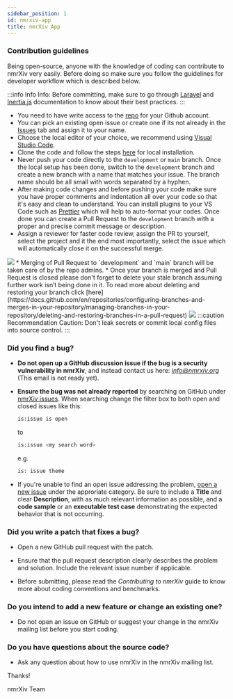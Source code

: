 ```yaml
---
sidebar_position: 1
id: nmrxiv-app
title: nmrXiv App
---
```


### Contribution guidelines
Being open-source, anyone with the knowledge of coding can contribute to nmrXiv very easily. Before doing so make sure you follow the guidelines for developer workflow which is described below.

:::info Info
Info: Before committing, make sure to go through [Laravel](https://laravel.com/docs/9.x/readme) and [Inertia.js](https://inertiajs.com/) documentation to know about their best practices.
:::

* You need to have write access to the [repo](https://github.com/NFDI4Chem/nmrxiv) for your Github account.
* You can pick an existing open issue or create one if its not already in the [Issues](https://github.com/NFDI4Chem/nmrxiv/issues) tab and assign it to your name.
* Choose the local editor of your choice, we recommend using [Visual Studio Code](https://code.visualstudio.com/).
* Clone the code and follow the steps [here](https://docs.nmrxiv.org/docs/developer-guides/installation/development) for local installation.
* Never push your code directly to the `development` or `main` branch. Once the local setup has been done, switch to the `development` branch and create a new branch with a name that matches your issue. The branch name should be all small with words separated by a hyphen.
* After making code changes and before pushing your code make sure you have proper comments and indentation all over your code so that it's easy and clean to understand. You can install plugins to your VS Code such as [Prettier](https://marketplace.visualstudio.com/items?itemName=esbenp.prettier-vscode) which will help to auto-format your codes.
Once done you can create a Pull Request to the `development` branch with a proper and precise commit message or description.
* Assign a reviewer for faster code review, assign the PR to yourself, select the project and it the end most importantly, select the issue which will automatically close it on the successful merge.
<img src="/img/pull_request.gif"/>
* Merging of Pull Request to `development` and `main` branch will be taken care of by the repo admins.
* Once your branch is merged and Pull Request is closed please don't forget to delete your stale branch assuming further work isn’t being done in it. To read more about deleting and restoring your branch click [here](https://docs.github.com/en/repositories/configuring-branches-and-merges-in-your-repository/managing-branches-in-your-repository/deleting-and-restoring-branches-in-a-pull-request)
<img src="/img/delete_branch.png"/>
:::caution Recommendation
Caution: Don't leak secrets or commit local config files into source control.
:::

### Did you find a bug?

* **Do not open up a GitHub discussion issue if the bug is a security vulnerability in nmrXiv**, and instead contact us here: <i>info@nmrxiv.org</i> (This email is not ready yet).

* **Ensure the bug was not already reported** by searching on GitHub under [nmrXiv issues](https://github.com/NFDI4Chem/nmrxiv/issues).
    When searching change the filter box to both open and closed issues like this:
    ```bash
    is:issue is open
    ```
    to
    ```bash
    is:issue <my search word>
    ```
    e.g.
    ```bash
    is: issue theme
    ```

* If you're unable to find an open issue addressing the problem, [open a new issue](https://github.com/NFDI4Chem/nmrxiv/issues/new/choose) under the approriate category. Be sure to include a <b>Title</b> and clear <b>Description</b>, with as much relevant information as possible, and a **code sample** or an **executable test case** demonstrating the expected behavior that is not occurring.
  
### **Did you write a patch that fixes a bug?**

* Open a new GitHub pull request with the patch.

* Ensure that the pull request description clearly describes the problem and solution. Include the relevant issue number if applicable.

* Before submitting, please read the <i>Contributing to nmrXiv</i> guide to know more about coding conventions and benchmarks.


### **Do you intend to add a new feature or change an existing one?**

* Do not open an issue on GitHub or suggest your change in the nmrXiv mailing list before you start coding.

### **Do you have questions about the source code?**

* Ask any question about how to use nmrXiv in the nmrXiv mailing list.

Thanks!

nmrXiv Team
